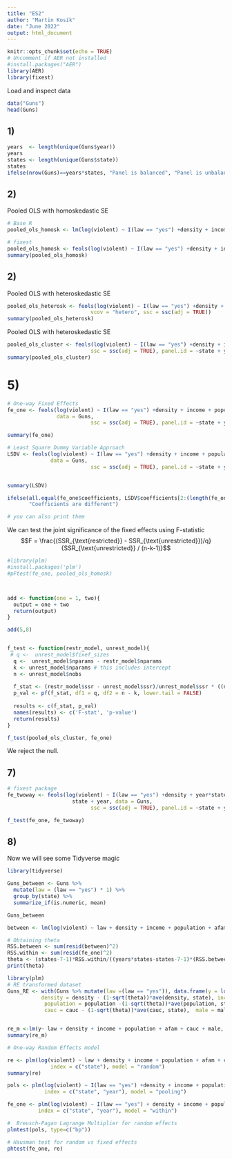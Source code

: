 ```yaml
---
title: "ES2"
author: "Martin Kosík"
date: "June 2022"
output: html_document
---
```


```r
knitr::opts_chunk$set(echo = TRUE)
# Uncomment if AER not installed
#install.packages("AER")
library(AER)
library(fixest)
```

Load and inspect data
```r
data("Guns")
head(Guns)
```

## 1)

```r
years  <- length(unique(Guns$year))
years
states <- length(unique(Guns$state))
states
ifelse(nrow(Guns)==years*states, "Panel is balanced", "Panel is unbalanced")

```

## 2)
Pooled OLS with homoskedastic SE
```r
# Base R
pooled_ols_homosk <- lm(log(violent) ~ I(law == "yes") +density + income + population + afam + cauc + male, data = Guns)

# fixest
pooled_ols_homosk <- feols(log(violent) ~ I(law == "yes") +density + income + population + afam + cauc + male, data = Guns)
summary(pooled_ols_homosk)
```


## 2)
Pooled OLS with heteroskedastic SE
```r
pooled_ols_heterosk <- feols(log(violent) ~ I(law == "yes") +density + income + population + afam + cauc + male, data = Guns,
                           vcov = "hetero", ssc = ssc(adj = TRUE))
summary(pooled_ols_heterosk)
```

Pooled OLS with heteroskedastic SE
```r
pooled_ols_cluster <- feols(log(violent) ~ I(law == "yes") +density + income + population + afam + cauc + male, data = Guns,
                           ssc = ssc(adj = TRUE), panel.id = ~state + year, cluster = "state")
summary(pooled_ols_cluster)
```

# 5)

```r
# One-way Fixed Effects 
fe_one <- feols(log(violent) ~ I(law == "yes") +density + income + population + afam + cauc + male | state,
                data = Guns,
                           ssc = ssc(adj = TRUE), panel.id = ~state + year, cluster = "state")

summary(fe_one)

# Least Square Dummy Variable Approach
LSDV <- feols(log(violent) ~ I(law == "yes") +density + income + population + afam + cauc + male + state,
              data = Guns,
                           ssc = ssc(adj = TRUE), panel.id = ~state + year, cluster = "state")


summary(LSDV)

ifelse(all.equal(fe_one$coefficients, LSDV$coefficients[2:(length(fe_one$coefficients)+1)] ), "Coefficients are the same",
       "Coefficients are different")

# you can also print them
```


We can test the joint significance of the fixed effects using F-statistic
$$F = \frac{(SSR_{\text{restricted}} - SSR_{\text{unrestricted}})/q}{SSR_{\text{unrestricted}} / (n-k-1)}$$


```r
#library(plm)
#install.packages('plm')
#pFtest(fe_one, pooled_ols_homosk)



add <- function(one = 1, two){
  output = one + two
  return(output)
}

add(5,8)


f_test <- function(restr_model, unrest_model){
 # q <-  unrest_model$fixef_sizes
  q <-  unrest_model$nparams - restr_model$nparams
  k <- unrest_model$nparams # this includes intercept
  n <- unrest_model$nobs
  
  f_stat <- (restr_model$ssr - unrest_model$ssr)/unrest_model$ssr * ((n - k ))/( q)
  p_val <- pf(f_stat, df1 = q, df2 = n - k, lower.tail = FALSE)
  
  results <- c(f_stat, p_val)
  names(results) <- c('F-stat', 'p-value')
  return(results)
}

f_test(pooled_ols_cluster, fe_one)


```

We reject the null.


## 7)
```r
# fixest package
fe_twoway <- feols(log(violent) ~ I(law == "yes") +density + year*state  + income + population + afam + cauc + male |
                     state + year, data = Guns,
                           ssc = ssc(adj = TRUE), panel.id = ~state + year, cluster = "state")

f_test(fe_one, fe_twoway)


```


## 8)
Now we will see some Tidyverse magic
```r
library(tidyverse)

Guns_between <- Guns %>% 
  mutate(law = (law == "yes") * 1) %>% 
  group_by(state) %>% 
  summarize_if(is.numeric, mean)

Guns_between
```

```r
between <- lm(log(violent) ~ law + density + income + population + afam + cauc + male, data = Guns_between)

# Obtaining theta
RSS.between <- sum(resid(between)^2)
RSS.within <- sum(resid(fe_one)^2)
theta <- (states-7-1)*RSS.within/((years*states-states-7-1)*(RSS.between))
print(theta)

```



```r
library(plm)
# RE transformed dataset
Guns_RE <- with(Guns %>% mutate(law =(law == "yes")), data.frame(y = log(violent)-(1-sqrt(theta))*ave(log(violent), state), law = law - (1-sqrt(theta))*ave(law, state),
           density = density - (1-sqrt(theta))*ave(density, state), income = income - (1-sqrt(theta))*ave(income, state),
            population = population -(1-sqrt(theta))*ave(population, state), afam = afam -(1-sqrt(theta))*ave(afam, state),
            cauc = cauc - (1-sqrt(theta))*ave(cauc, state),  male = male - (1-sqrt(theta))*ave(male, state)))


re_m <-lm(y~ law + density + income + population + afam + cauc + male, data = Guns_RE)
summary(re_m)

# One-way Random Effects model

re <- plm(log(violent) ~ law + density + income + population + afam + cauc + male, data = Guns,
              index = c("state"), model = "random")
summary(re)

```

```r
pols <- plm(log(violent) ~ I(law == "yes") +density + income + population + afam + cauc + male, data = Guns,
            index = c("state", "year"), model = "pooling")

fe_one <- plm(log(violent) ~ I(law == "yes") + density + income + population + afam + cauc + male, data = Guns,
          index = c("state", "year"), model = "within")

#  Breusch-Pagan Lagrange Multiplier for random effects
plmtest(pols, type=c("bp"))

# Hausman test for random vs fixed effects
phtest(fe_one, re)

```


